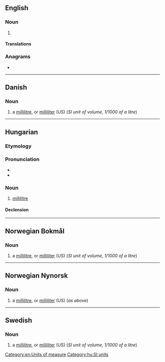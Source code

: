 {{also|Milliliter}}
==English==

===Noun===
{{en-noun}}

# {{alternative spelling of|millilitre|from=US|lang=en}}

====Translations====
{{trans-see|milliliter|millilitre}}

===Anagrams===
* {{anagrams|en|a=eiiilllmrt|millilitre}}

[[Category:en:Units of measure]]

----

==Danish==

===Noun===
{{head|da|noun|g=c|definite singular|milliliteren|indefinite plural|milliliter|definite plural|milliliterne}}

# a [[millilitre]], or [[milliliter#English|milliliter]] (US) (''SI unit of volume, 1/1000 of a litre'')

----

==Hungarian==

===Etymology===
{{af|hu|milli-|liter}}

===Pronunciation===
* {{hu-IPA|mililiter}}
* {{hyphenation|mil|li|li|ter|lang=hu}}

===Noun===
{{hu-noun|ek}}

# [[millilitre]] {{gloss|a unit of volume}}

====Declension====
{{hu-infl-nom|millilitere|e|-}}{{hu-pos-etek|milliliter||ei}}

[[Category:hu:SI units]]

----

==Norwegian Bokmål==

===Noun===
{{head|nb|noun|g=m|definite singular|milliliteren|indefinite plural|milliliter|definite plural|milliliterne}}

# a [[millilitre]], or [[milliliter#English|milliliter]] (US) (''SI unit of volume, 1/1000 of a litre'')

----

==Norwegian Nynorsk==

===Noun===
{{head|nn|noun|g=m|definite singular|milliliteren|indefinite plural|milliliter|definite plural|milliliterane|or|millilitrane}}

# a [[millilitre]], or [[milliliter#English|milliliter]] (US) (''as above'')

----

==Swedish==

===Noun===
{{head|sv|noun|g=c|definite singular|millilitern|indefinite plural|milliliter|definite plural|milliliterna}}

# a [[millilitre]], or [[milliliter#English|milliliter]] (US) (''SI unit of volume, 1/1000 of a litre'')
